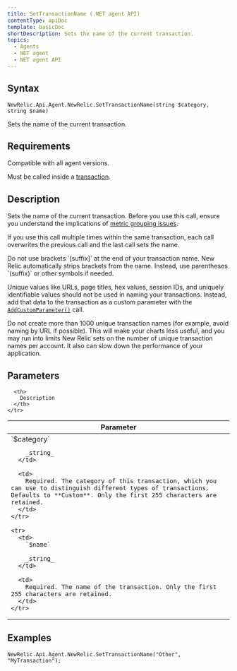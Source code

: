 ```yaml
---
title: SetTransactionName (.NET agent API)
contentType: apiDoc
template: basicDoc
shortDescription: Sets the name of the current transaction.
topics:
  - Agents
  - NET agent
  - NET agent API
---
```


## Syntax

```
NewRelic.Api.Agent.NewRelic.SetTransactionName(string $category, string $name)
```

Sets the name of the current transaction.

## Requirements

Compatible with all agent versions.

Must be called inside a [transaction](/docs/accounts-partnerships/education/getting-started-new-relic/glossary#transaction).

## Description

Sets the name of the current transaction. Before you use this call, ensure you understand the implications of [metric grouping issues](/docs/agents/manage-apm-agents/troubleshooting/metric-grouping-issues).

If you use this call multiple times within the same transaction, each call overwrites the previous call and the last call sets the name.

<Callout variant="important">
  Do not use brackets `[suffix]` at the end of your transaction name. New Relic automatically strips brackets from the name. Instead, use parentheses `(suffix)` or other symbols if needed.
</Callout>

Unique values like URLs, page titles, hex values, session IDs, and uniquely identifiable values should not be used in naming your transactions. Instead, add that data to the transaction as a custom parameter with the [`AddCustomParameter()`](https://docs.newrelic.com/docs/agents/net-agent/net-agent-api/add-custom-parameter) call.

<Callout variant="important">
  Do not create more than 1000 unique transaction names (for example, avoid naming by URL if possible). This will make your charts less useful, and you may run into limits New Relic sets on the number of unique transaction names per account. It also can slow down the performance of your application.
</Callout>

## Parameters

<Table>
  <thead>
    <tr>
      <th width="25%">
        Parameter
      </th>

      <th>
        Description
      </th>
    </tr>
  </thead>

  <tbody>
    <tr>
      <td>
        `$category`

        _string_
      </td>

      <td>
        Required. The category of this transaction, which you can use to distinguish different types of transactions. Defaults to **Custom**. Only the first 255 characters are retained.
      </td>
    </tr>

    <tr>
      <td>
        `$name`

        _string_
      </td>

      <td>
        Required. The name of the transaction. Only the first 255 characters are retained.
      </td>
    </tr>
  </tbody>
</Table>

## Examples

```
NewRelic.Api.Agent.NewRelic.SetTransactionName("Other", "MyTransaction");
```
